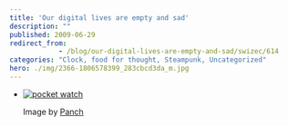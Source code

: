 ```yaml
---
title: 'Our digital lives are empty and sad'
description: ""
published: 2009-06-29
redirect_from: 
            - /blog/our-digital-lives-are-empty-and-sad/swizec/614
categories: "Clock, food for thought, Steampunk, Uncategorized"
hero: ./img/2366-1806578399_283cbcd3da_m.jpg
---
```

- [![pocket watch](./img/2366-1806578399_283cbcd3da_m.jpg "pocket watch")](http://www.flickr.com/photos/8549467@N06/1806578399)

  Image by [Panch](http://www.flickr.com/photos/8549467@N06/1806578399)
